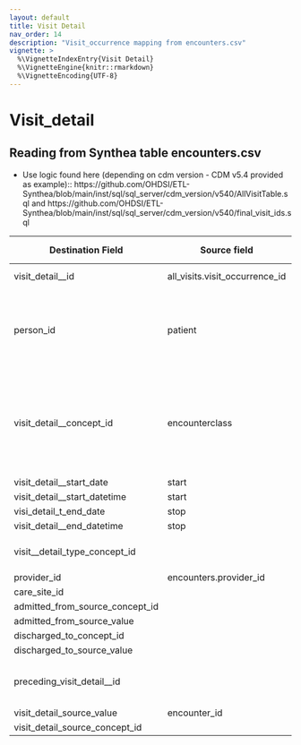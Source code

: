 ```yaml
---
layout: default
title: Visit Detail
nav_order: 14
description: "Visit_occurrence mapping from encounters.csv"
vignette: >
  %\VignetteIndexEntry{Visit Detail}
  %\VignetteEngine{knitr::rmarkdown}
  %\VignetteEncoding{UTF-8}
---
```


# Visit_detail

## Reading from Synthea table encounters.csv


- Use logic found here (depending on cdm version - CDM v5.4 provided as example)::
https://github.com/OHDSI/ETL-Synthea/blob/main/inst/sql/sql_server/cdm_version/v540/AllVisitTable.sql and https://github.com/OHDSI/ETL-Synthea/blob/main/inst/sql/sql_server/cdm_version/v540/final_visit_ids.sql

| Destination Field | Source field | Logic | Comment field |
| --- | --- | --- | --- |
| visit_detail__id | all_visits.visit_occurrence_id  | all_visits.visit_occurrence_id + 1000000  |  |
| person_id | patient | Map by mapping person.person_source_value to patient.  Find person.person_id by mapping encouters.patient to person.person_source_value. |  |
| visit_detail__concept_id | encounterclass | When encounterclass is 'emergency' or 'urgentcare' then set to 9203. When encounterclass is 'ambulatory', 'wellness', or 'outpatient' then set to 9202. When encounterclass is 'inpatient' then set to 9201. Otherwise set to 0. |  |
| visit_detail__start_date | start |  |  |
| visit_detail__start_datetime | start |  |  |
| visi_detail_t_end_date | stop |  |  |
| visit_detail__end_datetime | stop |  |  |
| visit__detail_type_concept_id |  |  Set all records as concept_id 44818517 (Visit derived from encounter on claim).  | |
| provider_id | encounters.provider_id |  |  |
| care_site_id |  | Set to null for all records |  |
| admitted_from_source_concept_id |  | Set to 0 for all records |  |
| admitted_from_source_value |  | Set to null for all record |  |
| discharged_to_concept_id |  | Set to 0 for all records |  |
| discharged_to_source_value |  | Set to null for all record  |  |
| preceding_visit_detail__id |  | lag(av.visit_occurrence_id) over(partition by p.person_id order by av.visit_start_date) + 1000000  |  |
| visit_detail_source_value | encounter_id |  |  |
| visit_detail_source_concept_id |  | Set to 0 for all record |  |

